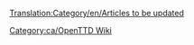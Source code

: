 [[Translation:Category/en/Articles to be updated]]
{{en/Bilingual box| Ca
| Llista d'articles que necessiten actualitzar-se per reflectir els canvis de l'última versió. Els articles marcats amb {{en/S|Desactualitzat/Ca}} s'enllacen automàticament aquí.
| ''A list of articles that require updating to reflect the latest release or trunk version.  Articles tagged with {{en/S|Desactualitzat/Ca}} automatically link here.''}}


[[Category:ca/OpenTTD Wiki]]